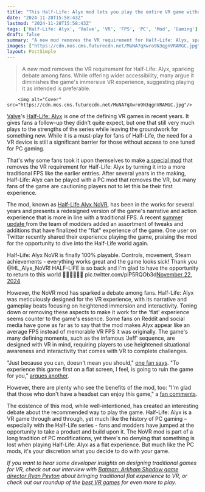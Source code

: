 ```yaml
---
title: "This Half-Life: Alyx mod lets you play the entire VR game without VR, but many fans wonder why you'd want to"
date: "2024-11-28T15:58:43Z"
lastmod: "2024-11-28T15:58:43Z"
tags: ['Half-Life: Alyx', 'Valve', 'VR', 'FPS', 'PC', 'Mod', 'Gaming']
draft: false
summary: "A new mod removes the VR requirement for Half-Life: Alyx, sparking debate among fans. While offering wider accessibility, many argue it diminishes the game's immersive VR experience, suggesting playing it as intended is preferable."
images: ["https://cdn.mos.cms.futurecdn.net/MuNA7qXwro9N3qgnVRAMGC.jpg"]
layout: PostSimple
---
```

> A new mod removes the VR requirement for Half-Life: Alyx, sparking debate among fans. While offering wider accessibility, many argue it diminishes the game's immersive VR experience, suggesting playing it as intended is preferable.


        <img alt="Cover" src="https://cdn.mos.cms.futurecdn.net/MuNA7qXwro9N3qgnVRAMGC.jpg"/>
        
[Valve](https://www.gamesradar.com/tag/valve/)'s [Half-Life: Alyx](https://www.gamesradar.com/half-life-alyx-tips/) is one of the defining VR games in recent years. It gives fans a follow-up they didn't quite expect, but one that still very much plays to the strengths of the series while leaving the groundwork for something new. While it is a must-play for fans of Half-Life, the need for a VR device is still a significant barrier for those without access to one tuned for PC gaming.

That's why some fans took it upon themselves to make [a special mod](https://www.gamesradar.com/you-can-now-play-all-of-half-life-alyx-without-vr-thanks-to-this-mod/) that removes the VR requirement for Half-Life: Alyx by turning it into a more traditional FPS like the earlier entries. After several years in the making, Half-Life: Alyx can be played with a PC mod that removes the VR, but many fans of the game are cautioning players not to let this be their first experience.

The mod, known as [Half-Life Alyx NoVR](https://www.moddb.com/mods/half-life-alyx-novr), has been in the works for several years and presents a redesigned version of the game's narrative and action experience that is more in line with a traditional FPS. A recent [summer update ](https://x.com/HL_Alyx_NoVR/status/1822728359018684857)from the team of modders added an assortment of tweaks and additions that have finalized the "flat" experience of the game. One user on Twitter recently shared their experience playing the game, praising the mod for the opportunity to dive into the Half-Life world again.

Half-Life: Alyx NoVR is finally 100% playable. Controls, movement, Steam achievements - everything works great and the game looks sick! Thank you @HL_Alyx_NoVR! HALF-LIFE is so back and I'm glad to have the opportunity to return to this world 🙏🏻🙏🏻🙏🏻 pic.twitter.com/piP5RQOb3d[November 22, 2024](https://twitter.com/Sink_yy/status/1859910902763639151)

However, the NoVR mod has sparked a debate among fans. Half-Life: Alyx was meticulously designed for the VR experience, with its narrative and gameplay beats focusing on heightened immersion and interactivity. Toning down or removing these aspects to make it work for the 'flat' experience seems counter to the game's essence. Some fans on Reddit and social media have gone as far as to say that the mod makes Alyx appear like an average FPS instead of memorable VR FPS it was originally. The game's many defining moments, such as the infamous 'Jeff' sequence, are designed with VR in mind, requiring players to use heightened situational awareness and interactivity that comes with VR to complete challenges.

"Just because you can, doesn't mean you should," [one fan says](https://x.com/Reelix/status/1860060342329704951). "To experience this game first on a flat screen, I feel, is going to ruin the game for you," [argues another](https://x.com/DukeOrbits/status/1860089385792016399).

However, there are plenty who see the benefits of the mod, too: "I'm glad that those who don't have a headset can enjoy this game," a [fan comments](https://x.com/JayJayokocha994/status/1860099765779968447).

The existence of this mod, while well-intentioned, has created an interesting debate about the recommended way to play the game. Half-Life: Alyx is a VR game through and through, yet much like the history of PC gaming – especially with the Half-Life series - fans and modders have jumped at the opportunity to take a product and build upon it. The NoVR mod is part of a long tradition of PC modifications, yet there's no denying that something is lost when playing Half-Life: Alyx as a flat experience. But much like the PC mods, it's your discretion what you decide to do with your game.

*If you want to hear some developer insights on designing traditional games for VR, check out our interview with *[<em>Batman: Arkham Shadow game director Ryan Peyton</em>](https://www.gamesradar.com/games/action/batman-arkham-shadow-hands-on-preview/)* about bringing traditional flat experience to VR, or check out our roundup of the *[<em>best VR games</em>](https://www.gamesradar.com/best-vr-games/)* for even more to play.*
        